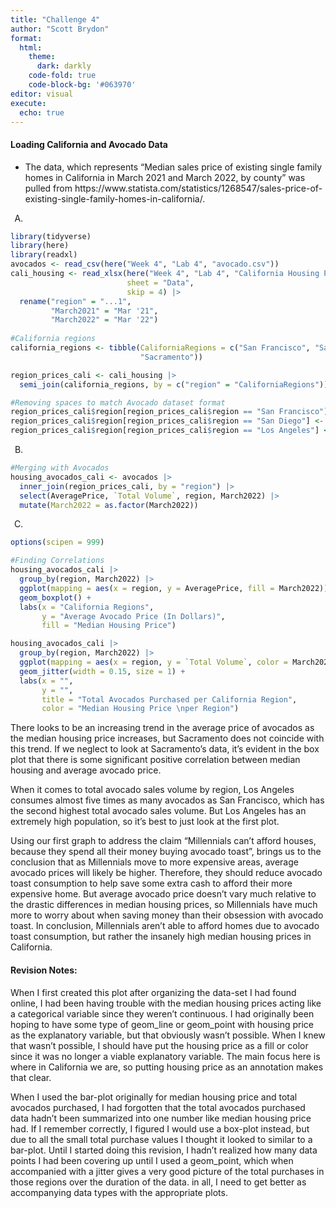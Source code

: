 ```yaml
---
title: "Challenge 4"
author: "Scott Brydon"
format: 
  html: 
    theme:
      dark: darkly
    code-fold: true
    code-block-bg: '#063970'
editor: visual
execute:
  echo: true
---
```


#### Loading California and Avocado Data

-   The data, which represents "Median sales price of existing single family homes in California in March 2021 and March 2022, by county" was pulled from https://www.statista.com/statistics/1268547/sales-price-of-existing-single-family-homes-in-california/.

A.

```r
library(tidyverse)
library(here)
library(readxl)
avocados <- read_csv(here("Week 4", "Lab 4", "avocado.csv"))
cali_housing <- read_xlsx(here("Week 4", "Lab 4", "California Housing Prices.xlsx"),
                          sheet = "Data",
                          skip = 4) |> 
  rename("region" = "...1",
         "March2021" = "Mar '21",
         "March2022" = "Mar '22")
  
#California regions
california_regions <- tibble(CaliforniaRegions = c("San Francisco", "San Diego", "Los Angeles",
                             "Sacramento"))

region_prices_cali <- cali_housing |> 
  semi_join(california_regions, by = c("region" = "CaliforniaRegions"))

#Removing spaces to match Avocado dataset format
region_prices_cali$region[region_prices_cali$region == "San Francisco"] <- "SanFrancisco"
region_prices_cali$region[region_prices_cali$region == "San Diego"] <- "SanDiego"
region_prices_cali$region[region_prices_cali$region == "Los Angeles"] <- "LosAngeles"

```

B.

```r
#Merging with Avocados
housing_avocados_cali <- avocados |> 
  inner_join(region_prices_cali, by = "region") |> 
  select(AveragePrice, `Total Volume`, region, March2022) |> 
  mutate(March2022 = as.factor(March2022))
```

C.

```r
options(scipen = 999)

#Finding Correlations
housing_avocados_cali |> 
  group_by(region, March2022) |> 
  ggplot(mapping = aes(x = region, y = AveragePrice, fill = March2022)) +
  geom_boxplot() +
  labs(x = "California Regions", 
       y = "Average Avocado Price (In Dollars)", 
       fill = "Median Housing Price")

housing_avocados_cali |> 
  group_by(region, March2022) |> 
  ggplot(mapping = aes(x = region, y = `Total Volume`, color = March2022)) +
  geom_jitter(width = 0.15, size = 1) +
  labs(x = "",
       y = "",
       title = "Total Avocados Purchased per California Region", 
       color = "Median Housing Price \nper Region")
```

There looks to be an increasing trend in the average price of avocados as the median housing price increases, but Sacramento does not coincide with this trend. If we neglect to look at Sacramento's data, it's evident in the box plot that there is some significant positive correlation between median housing and average avocado price.

When it comes to total avocado sales volume by region, Los Angeles consumes almost five times as many avocados as San Francisco, which has the second highest total avocado sales volume. But Los Angeles has an extremely high population, so it's best to just look at the first plot.

Using our first graph to address the claim "Millennials can't afford houses, because they spend all their money buying avocado toast", brings us to the conclusion that as Millennials move to more expensive areas, average avocado prices will likely be higher. Therefore, they should reduce avocado toast consumption to help save some extra cash to afford their more expensive home. But average avocado price doesn't vary much relative to the drastic differences in median housing prices, so Millennials have much more to worry about when saving money than their obsession with avocado toast. In conclusion, Millennials aren't able to afford homes due to avocado toast consumption, but rather the insanely high median housing prices in California.

#### Revision Notes:

When I first created this plot after organizing the data-set I had found online, I had been having trouble with the median housing prices acting like a categorical variable since they weren't continuous. I had originally been hoping to have some type of geom_line or geom_point with housing price as the explanatory variable, but that obviously wasn't possible. When I knew that wasn't possible, I should have put the housing price as a fill or color since it was no longer a viable explanatory variable. The main focus here is where in California we are, so putting housing price as an annotation makes that clear.

When I used the bar-plot originally for median housing price and total avocados purchased, I had forgotten that the total avocados purchased data hadn't been summarized into one number like median housing price had. If I remember correctly, I figured I would use a box-plot instead, but due to all the small total purchase values I thought it looked to similar to a bar-plot. Until I started doing this revision, I hadn't realized how many data points I had been covering up until I used a geom_point, which when accompanied with a jitter gives a very good picture of the total purchases in those regions over the duration of the data. in all, I need to get better as accompanying data types with the appropriate plots.
